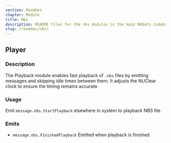 ```yaml
---
section: Readmes
chapter: Module
title: Nbs
description: README files for the nbs modules in the main NUbots codebase
slug: /readmes/nbs/
---
```


## Player

### Description

The Playback module enables fast playback of `.nbs` files by emitting messages and skipping idle times between
them. It adjusts the NUClear clock to ensure the timing remains accurate.

### Usage

Emit `message.nbs.StartPlayback` elsewhere in system to playback NBS file

### Emits

- `message.nbs.FinishedPlayback` Emitted when playback is finished

